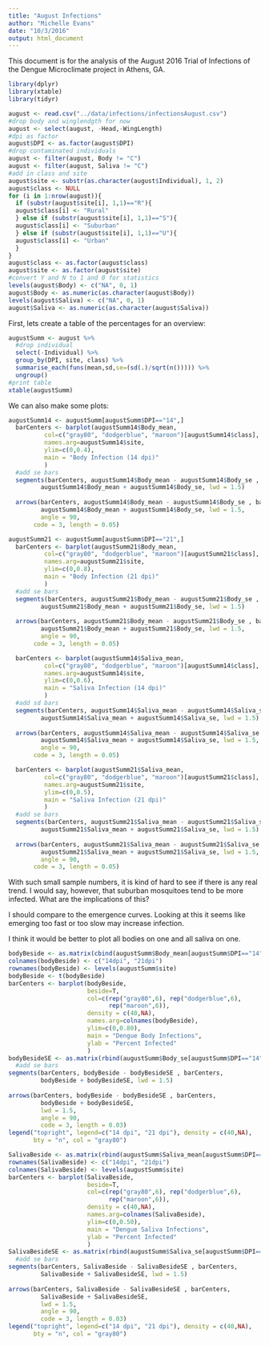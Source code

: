 ```yaml
---
title: "August Infections"
author: "Michelle Evans"
date: "10/3/2016"
output: html_document
---
```


This document is for the analysis of the August 2016 Trial of Infections of the Dengue Microclimate project in Athens, GA.

```r
library(dplyr)
library(xtable)
library(tidyr)
```

```r
august <- read.csv("../data/infections/infectionsAugust.csv")
#drop body and winglendgth for now
august <- select(august, -Head,-WingLength)
#dpi as factor
august$DPI <- as.factor(august$DPI)
#drop contaminated individuals
august <- filter(august, Body != "C")
august <- filter(august, Saliva != "C")
#add in class and site
august$site <- substr(as.character(august$Individual), 1, 2)
august$class <- NULL
for (i in 1:nrow(august)){
  if (substr(august$site[i], 1,1)=="R"){
  august$class[i] <- "Rural"
  } else if (substr(august$site[i], 1,1)=="S"){
  august$class[i] <- "Suburban"
  } else if (substr(august$site[i], 1,1)=="U"){
  august$class[i] <- "Urban"
  }
}
august$class <- as.factor(august$class)
august$site <- as.factor(august$site)
#convert Y and N to 1 and 0 for statistics
levels(august$Body) <- c("NA", 0, 1)
august$Body <- as.numeric(as.character(august$Body))
levels(august$Saliva) <- c("NA", 0, 1)
august$Saliva <- as.numeric(as.character(august$Saliva))
```

First, lets create a table of the percentages for an overview:

```r
augustSumm <- august %>%
  #drop individual
  select(-Individual) %>%
  group_by(DPI, site, class) %>%
  summarise_each(funs(mean,sd,se=(sd(.)/sqrt(n())))) %>%
  ungroup()
#print table
xtable(augustSumm)
```

We can also make some plots:

```r
augustSumm14 <- augustSumm[augustSumm$DPI=="14",]
  barCenters <- barplot(augustSumm14$Body_mean, 
          col=c("gray80", "dodgerblue", "maroon")[augustSumm14$class],
          names.arg=augustSumm14$site,
          ylim=c(0,0.4),
          main = "Body Infection (14 dpi)"
          )
  #add se bars
  segments(barCenters, augustSumm14$Body_mean - augustSumm14$Body_se , barCenters,
         augustSumm14$Body_mean + augustSumm14$Body_se, lwd = 1.5)
  
  arrows(barCenters, augustSumm14$Body_mean - augustSumm14$Body_se , barCenters,
         augustSumm14$Body_mean + augustSumm14$Body_se, lwd = 1.5, 
         angle = 90,
       code = 3, length = 0.05)
```

```r
augustSumm21 <- augustSumm[augustSumm$DPI=="21",]
  barCenters <- barplot(augustSumm21$Body_mean, 
          col=c("gray80", "dodgerblue", "maroon")[augustSumm21$class],
          names.arg=augustSumm21$site,
          ylim=c(0,0.8),
          main = "Body Infection (21 dpi)"
          )
  #add se bars
  segments(barCenters, augustSumm21$Body_mean - augustSumm21$Body_se , barCenters,
         augustSumm21$Body_mean + augustSumm21$Body_se, lwd = 1.5)
  
  arrows(barCenters, augustSumm21$Body_mean - augustSumm21$Body_se , barCenters,
         augustSumm21$Body_mean + augustSumm21$Body_se, lwd = 1.5, 
         angle = 90,
       code = 3, length = 0.05)
```

```r
  barCenters <- barplot(augustSumm14$Saliva_mean, 
          col=c("gray80", "dodgerblue", "maroon")[augustSumm14$class],
          names.arg=augustSumm14$site,
          ylim=c(0,0.6),
          main = "Saliva Infection (14 dpi)"
          )
  #add sd bars
  segments(barCenters, augustSumm14$Saliva_mean - augustSumm14$Saliva_se , barCenters,
         augustSumm14$Saliva_mean + augustSumm14$Saliva_se, lwd = 1.5)
  
  arrows(barCenters, augustSumm14$Saliva_mean - augustSumm14$Saliva_se , barCenters,
         augustSumm14$Saliva_mean + augustSumm14$Saliva_se, lwd = 1.5, 
         angle = 90,
       code = 3, length = 0.05)
```

```r
  barCenters <- barplot(augustSumm21$Saliva_mean, 
          col=c("gray80", "dodgerblue", "maroon")[augustSumm21$class],
          names.arg=augustSumm21$site,
          ylim=c(0,0.5),
          main = "Saliva Infection (21 dpi)"
          )
  #add se bars
  segments(barCenters, augustSumm21$Saliva_mean - augustSumm21$Saliva_se , barCenters,
         augustSumm21$Saliva_mean + augustSumm21$Saliva_se, lwd = 1.5)
  
  arrows(barCenters, augustSumm21$Saliva_mean - augustSumm21$Saliva_se , barCenters,
         augustSumm21$Saliva_mean + augustSumm21$Saliva_se, lwd = 1.5, 
         angle = 90,
       code = 3, length = 0.05)
```

With such small sample numbers, it is kind of hard to see if there is any real trend. I would say, however, that suburban mosquitoes tend to be more infected. What are the implications of this?

I should compare to the emergence curves. Looking at this it seems like emerging too fast or too slow may increase infection.

I think it would be better to plot all bodies on one and all saliva on one.

```r
bodyBeside <- as.matrix(cbind(augustSumm$Body_mean[augustSumm$DPI=="14"], augustSumm$Body_mean[augustSumm$DPI=="21"]), ncol=2)
colnames(bodyBeside) <- c("14dpi", "21dpi")
rownames(bodyBeside) <- levels(augustSumm$site)
bodyBeside <- t(bodyBeside)
barCenters <- barplot(bodyBeside, 
                      beside=T,
                      col=c(rep("gray80",6), rep("dodgerblue",6), 
                            rep("maroon",6)),
                      density = c(40,NA),
                      names.arg=colnames(bodyBeside),
                      ylim=c(0,0.80),
                      main = "Dengue Body Infections",
                      ylab = "Percent Infected"
                      )
bodyBesideSE <- as.matrix(rbind(augustSumm$Body_se[augustSumm$DPI=="14"], augustSumm$Body_se[augustSumm$DPI=="21"]), nrow=2)
  #add se bars
segments(barCenters, bodyBeside - bodyBesideSE , barCenters,
         bodyBeside + bodyBesideSE, lwd = 1.5)
  
arrows(barCenters, bodyBeside - bodyBesideSE , barCenters,
         bodyBeside + bodyBesideSE,
         lwd = 1.5, 
         angle = 90,
         code = 3, length = 0.03)
legend("topright", legend=c("14 dpi", "21 dpi"), density = c(40,NA),
       bty = "n", col = "gray80")
```

```r
SalivaBeside <- as.matrix(rbind(augustSumm$Saliva_mean[augustSumm$DPI=="14"], augustSumm$Saliva_mean[augustSumm$DPI=="21"]), nrow=2)
rownames(SalivaBeside) <- c("14dpi", "21dpi")
colnames(SalivaBeside) <- levels(augustSumm$site)
barCenters <- barplot(SalivaBeside, 
                      beside=T,
                      col=c(rep("gray80",6), rep("dodgerblue",6), 
                            rep("maroon",6)),
                      density = c(40,NA),
                      names.arg=colnames(SalivaBeside),
                      ylim=c(0,0.50),
                      main = "Dengue Saliva Infections",
                      ylab = "Percent Infected"
                      )
SalivaBesideSE <- as.matrix(rbind(augustSumm$Saliva_se[augustSumm$DPI=="14"], augustSumm$Saliva_se[augustSumm$DPI=="21"]), nrow=2)
  #add se bars
segments(barCenters, SalivaBeside - SalivaBesideSE , barCenters,
         SalivaBeside + SalivaBesideSE, lwd = 1.5)
  
arrows(barCenters, SalivaBeside - SalivaBesideSE , barCenters,
         SalivaBeside + SalivaBesideSE,
         lwd = 1.5, 
         angle = 90,
         code = 3, length = 0.03)
legend("topright", legend=c("14 dpi", "21 dpi"), density = c(40,NA),
       bty = "n", col = "gray80")
```

